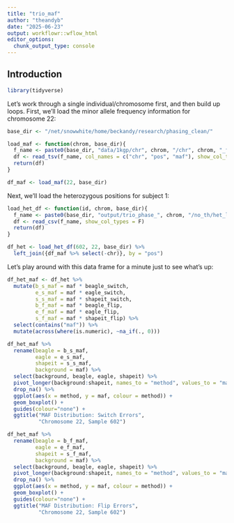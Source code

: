 ```yaml
---
title: "trio_maf"
author: "theandyb"
date: "2025-06-23"
output: workflowr::wflow_html
editor_options:
  chunk_output_type: console
---
```


## Introduction

```r
library(tidyverse)
```


Let's work through a single individual/chromosome first, and then build up loops. First, we'll load the minor allele frequency information for chromosome 22:

```r
base_dir <- "/net/snowwhite/home/beckandy/research/phasing_clean/"

load_maf <- function(chrom, base_dir){
  f_name <- paste0(base_dir, "data/1kgp/chr", chrom, "/chr", chrom, "_freq.tsv")
  df <- read_tsv(f_name, col_names = c("chr", "pos", "maf"), show_col_types = F)
  return(df)
}

df_maf <- load_maf(22, base_dir)
```

Next, we'll load the heterozygous positions for subject 1:

```r
load_het_df <- function(id, chrom, base_dir){
  f_name <- paste0(base_dir, "output/trio_phase_", chrom, "/no_th/het_loc/errors_", id, ".csv")
  df <- read_csv(f_name, show_col_types = F)
  return(df)
}

df_het <- load_het_df(602, 22, base_dir) %>%
  left_join({df_maf %>% select(-chr)}, by = "pos")
```

Let's play around with this data frame for a minute just to see what's up:

```r
df_het_maf <- df_het %>%
  mutate(b_s_maf = maf * beagle_switch,
         e_s_maf = maf * eagle_switch,
         s_s_maf = maf * shapeit_switch,
         b_f_maf = maf * beagle_flip,
         e_f_maf = maf * eagle_flip,
         s_f_maf = maf * shapeit_flip) %>%
  select(contains("maf")) %>%
  mutate(across(where(is.numeric), ~na_if(., 0)))

df_het_maf %>%
  rename(beagle = b_s_maf,
         eagle = e_s_maf,
         shapeit = s_s_maf,
         background = maf) %>%
  select(background, beagle, eagle, shapeit) %>%
  pivot_longer(background:shapeit, names_to = "method", values_to = "maf") %>%
  drop_na() %>%
  ggplot(aes(x = method, y = maf, colour = method)) +
  geom_boxplot() +
  guides(colour="none") +
  ggtitle("MAF Distribution: Switch Errors",
          "Chromosome 22, Sample 602")

df_het_maf %>%
  rename(beagle = b_f_maf,
         eagle = e_f_maf,
         shapeit = s_f_maf,
         background = maf) %>%
  select(background, beagle, eagle, shapeit) %>%
  pivot_longer(background:shapeit, names_to = "method", values_to = "maf") %>%
  drop_na() %>%
  ggplot(aes(x = method, y = maf, colour = method)) +
  geom_boxplot() +
  guides(colour="none") +
  ggtitle("MAF Distribution: Flip Errors",
          "Chromosome 22, Sample 602")
```


